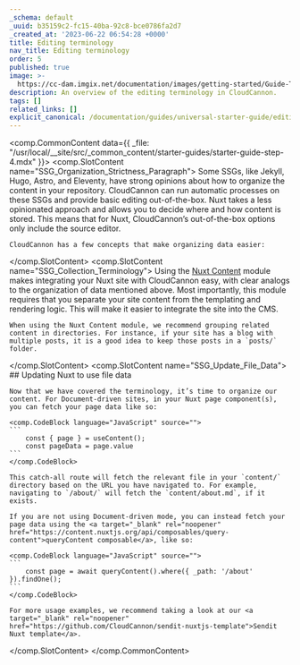 ```yaml
---
_schema: default
_uuid: b35159c2-fc15-40ba-92c8-bce0786fa2d7
_created_at: '2023-06-22 06:54:28 +0000'
title: Editing terminology
nav_title: Editing terminology
order: 5
published: true
image: >-
  https://cc-dam.imgix.net/documentation/images/getting-started/Guide-Thumbnails/CloudCannon-Getting-Started-Thumbnail-Nuxt.png
description: An overview of the editing terminology in CloudCannon.
tags: []
related_links: []
explicit_canonical: /documentation/guides/universal-starter-guide/editing-terminology/
---
```

<comp.CommonContent data={{ _file: "/usr/local/__site/src/_common_content/starter-guides/starter-guide-step-4.mdx" }}>
  <comp.SlotContent name="SSG_Organization_Strictness_Paragraph">
    Some SSGs, like Jekyll, Hugo, Astro, and Eleventy, have strong opinions about how to organize the content in your repository. CloudCannon can run automatic processes on these SSGs and provide basic editing out-of-the-box. Nuxt takes a less opinionated approach and allows you to decide where and how content is stored. This means that for Nuxt, CloudCannon’s out-of-the-box options only include the source editor.

    CloudCannon has a few concepts that make organizing data easier:
  </comp.SlotContent> <comp.SlotContent name="SSG_Collection_Terminology">
    Using the [Nuxt Content](https://content.nuxtjs.org/) module makes integrating your Nuxt site with CloudCannon easy, with clear analogs to the organization of data mentioned above. Most importantly, this module requires that you separate your site content from the templating and rendering logic. This will make it easier to integrate the site into the CMS.

    When using the Nuxt Content module, we recommend grouping related content in directories. For instance, if your site has a blog with multiple posts, it is a good idea to keep those posts in a `posts/` folder.
  </comp.SlotContent> <comp.SlotContent name="SSG_Update_File_Data">
    ## Updating Nuxt to use file data

    Now that we have covered the terminology, it’s time to organize our content. For Document-driven sites, in your Nuxt page component(s), you can fetch your page data like so:

    <comp.CodeBlock language="JavaScript" source="">
    ```
        const { page } = useContent();
        const pageData = page.value
    ```
    </comp.CodeBlock>

    This catch-all route will fetch the relevant file in your `content/` directory based on the URL you have navigated to. For example, navigating to `/about/` will fetch the `content/about.md`, if it exists.

    If you are not using Document-driven mode, you can instead fetch your page data using the <a target="_blank" rel="noopener" href="https://content.nuxtjs.org/api/composables/query-content">queryContent composable</a>, like so:

    <comp.CodeBlock language="JavaScript" source="">
    ```
        const page = await queryContent().where({ _path: '/about' }).findOne();
    ```
    </comp.CodeBlock>

    For more usage examples, we recommend taking a look at our <a target="_blank" rel="noopener" href="https://github.com/CloudCannon/sendit-nuxtjs-template">Sendit Nuxt template</a>.
  </comp.SlotContent>
</comp.CommonContent>